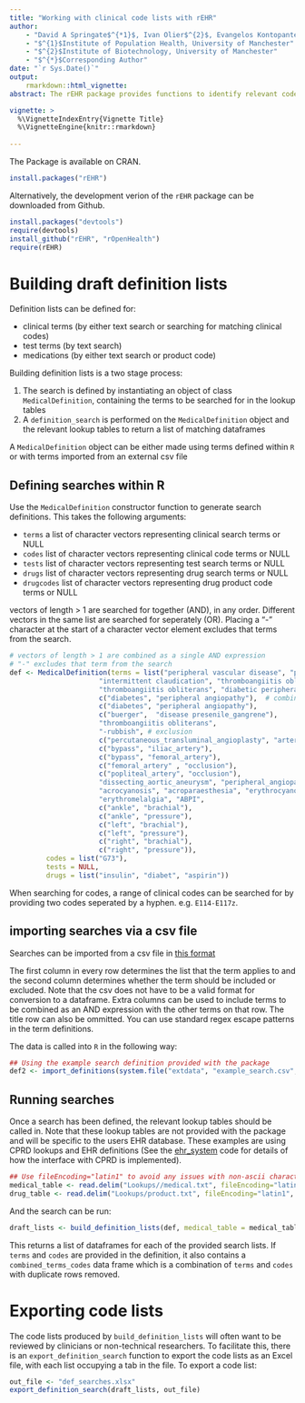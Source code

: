 ```yaml
---
title: "Working with clinical code lists with rEHR"
author: 
    - "David A Springate$^{*1}$, Ivan Olier$^{2}$, Evangelos Kontopantelis$^{1}$"
    - "$^{1}$Institute of Population Health, University of Manchester"
    - "$^{2}$Institute of Biotechnology, University of Manchester"
    - "$^{*}$Corresponding Author"
date: "`r Sys.Date()`"
output: 
    rmarkdown::html_vignette:
abstract: The rEHR package provides functions to identify relevant code lists and to automate the construction of clinical code lists.  

vignette: >
  %\VignetteIndexEntry{Vignette Title}
  %\VignetteEngine{knitr::rmarkdown}
  
---
```


The Package is available on CRAN. 

```r
install.packages("rEHR")
```


Alternatively, the development verion of the `rEHR` package can be downloaded from Github.

```r
install.packages("devtools")
require(devtools)
install_github("rEHR", "rOpenHealth")
require(rEHR)
```

# Building draft definition lists

Definition lists can be defined for:

- clinical terms (by either text search or searching for matching clinical codes)
- test terms (by text search)
- medications (by either text search or product code)


Building definition lists is a two stage process:

1. The search is defined by instantiating an object of class `MedicalDefinition`, containing the terms to be searched for in the lookup tables
2. A `definition_search` is performed on the `MedicalDefinition` object and the relevant lookup tables to return a list of matching dataframes 

A `MedicalDefinition` object can be either made using terms defined within `R` or with terms imported from an external csv file

## Defining searches within R

Use the `MedicalDefinition` constructor function to generate search definitions. This takes the following arguments:

- `terms` a list of character vectors representing clinical search terms  or NULL 
- `codes` list of character vectors representing clinical code terms or NULL
- `tests` list of character vectors representing test search terms or NULL
- `drugs` list of character vectors representing drug search terms or NULL
- `drugcodes` list of character vectors representing drug product code terms or NULL

vectors of length > 1 are searched for together (AND), in any order.  Different vectors in the same list are searched for seperately (OR). Placing a "-" character at the start of a character vector element excludes that terms from the search. 

```r
# vectors of length > 1 are combined as a single AND expression
# "-" excludes that term from the search
def <- MedicalDefinition(terms = list("peripheral vascular disease", "peripheral gangrene", "-wrong answer",
                      "intermittent claudication", "thromboangiitis obliterans",
                      "thromboangiitis obliterans", "diabetic peripheral angiopathy",
                      c("diabetes", "peripheral angiopathy"),  # combined as a single AND expression
                      c("diabetes", "peripheral angiopathy"),
                      c("buerger",  "disease presenile_gangrene"),
                      "thromboangiitis obliterans",
                      "-rubbish", # exclusion
                      c("percutaneous_transluminal_angioplasty", "artery"),
                      c("bypass", "iliac_artery"),
                      c("bypass", "femoral_artery"),
                      c("femoral_artery" , "occlusion"),
                      c("popliteal_artery", "occlusion"),
                      "dissecting_aortic_aneurysm", "peripheral_angiopathic_disease",
                      "acrocyanosis", "acroparaesthesia", "erythrocyanosis",
                      "erythromelalgia", "ABPI",
                      c("ankle", "brachial"),
                      c("ankle", "pressure"),
                      c("left", "brachial"),
                      c("left", "pressure"),
                      c("right", "brachial"),
                      c("right", "pressure")),
         codes = list("G73"),
         tests = NULL,
         drugs = list("insulin", "diabet", "aspirin"))
```

When searching for codes, a range of clinical codes can be searched for by providing two codes seperated by a hyphen. e.g. `E114-E117z`. 

## importing searches via a csv file

Searches can be imported from a csv file in [this format](https://github.com/rOpenHealth/rpcdsearch/blob/master/inst/extdata/example_search.csv)

The first column in every row determines the list that the term applies to and the second column determines whether the term should be included or excluded. Note that the csv does not have to be a valid format for conversion to a dataframe.  Extra columns can be used to include terms to be combined as an AND expression with the other terms on that row.  The title row can also be ommitted. You can use standard regex escape patterns in the term definitions.

The data is called into `R` in the following way:

```r
## Using the example search definition provided with the package
def2 <- import_definitions(system.file("extdata", "example_search.csv", package = "rpcdsearch"))
```

## Running searches

Once a search has been defined, the relevant lookup tables should be called in.  Note that these lookup tables are not provided with the package and will be specific to the users EHR database.  These examples are using CPRD lookups and EHR definitions (See the [ehr_system](https://github.com/rOpenHealth/rpcdsearch/blob/master/R/ehr_system.R) code for details of how the interface with CPRD is implemented).

```r
## Use fileEncoding="latin1" to avoid any issues with non-ascii characters
medical_table <- read.delim("Lookups//medical.txt", fileEncoding="latin1", stringsAsFactors = FALSE)
drug_table <- read.delim("Lookups/product.txt", fileEncoding="latin1", stringsAsFactors = FALSE)
```

And the search can be run:

```r
draft_lists <- build_definition_lists(def, medical_table = medical_table,drug_table = drug_table)
```

This returns a list of dataframes for each of the provided search lists.  If `terms` and `codes` are provided in the definition, it also contains a `combined_terms_codes` data frame which is a combination of `terms` and `codes` with duplicate rows removed.

# Exporting code lists

The code lists produced by `build_definition_lists` will often want to be reviewed by clinicians or non-technical researchers.  To facilitate this, there is an `export_definition_search` function to export the code lists as an Excel file, with each list occupying a tab in the file.  To export a code list:

```r
out_file <- "def_searches.xlsx"
export_definition_search(draft_lists, out_file)
```